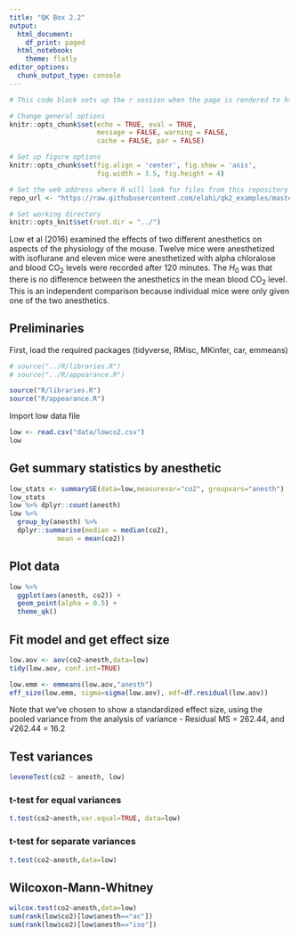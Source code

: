 ```yaml
---
title: "QK Box 2.2"
output:
  html_document:
    df_print: paged
  html_notebook:
    theme: flatly
editor_options:
  chunk_output_type: console
---
```


```r
# This code block sets up the r session when the page is rendered to html

# Change general options
knitr::opts_chunk$set(echo = TRUE, eval = TRUE, 
                      message = FALSE, warning = FALSE, 
                      cache = FALSE, par = FALSE)

# Set up figure options
knitr::opts_chunk$set(fig.align = 'center', fig.show = 'asis', 
                      fig.width = 3.5, fig.height = 4) 

# Set the web address where R will look for files from this repository
repo_url <- "https://raw.githubusercontent.com/elahi/qk2_examples/master/"

# Set working directory
knitr::opts_knit$set(root.dir = "../")
```

Low et al (2016) examined the effects of two different anesthetics on aspects of the physiology of the mouse. Twelve mice were anesthetized with isoflurane and eleven mice were anesthetized with alpha chloralose and blood CO~2~ levels were recorded after 120 minutes. The *H*~0~ was that there is no difference between the anesthetics in the mean blood CO~2~ level. This is an independent comparison because individual mice were only given one of the two anesthetics.

## Preliminaries

First, load the required packages (tidyverse, RMisc, MKinfer, car, emmeans)

```r
# source("../R/libraries.R")
# source("../R/appearance.R")

source("R/libraries.R")
source("R/appearance.R")
```

Import low data file

```r
low <- read.csv("data/lowco2.csv")
low
```

## Get summary statistics by anesthetic

```r
low_stats <- summarySE(data=low,measurevar="co2", groupvars="anesth")
low_stats
low %>% dplyr::count(anesth)
low %>%  
  group_by(anesth) %>% 
  dplyr::summarise(median = median(co2),
            mean = mean(co2))
```

## Plot data

```r
low %>% 
  ggplot(aes(anesth, co2)) + 
  geom_point(alpha = 0.5) + 
  theme_qk()
```

## Fit model and get effect size

```r
low.aov <- aov(co2~anesth,data=low)
tidy(low.aov, conf.int=TRUE)

low.emm <- emmeans(low.aov,"anesth")
eff_size(low.emm, sigma=sigma(low.aov), edf=df.residual(low.aov))
```

Note that we've chosen to show a standardized effect size, using the pooled variance from the analysis of variance - Residual MS = 262.44, and √262.44 = 16.2

## Test variances

```r
leveneTest(co2 ~ anesth, low)
```

### t-test for equal variances

```r
t.test(co2~anesth,var.equal=TRUE, data=low)
```

### t-test for separate variances

```r
t.test(co2~anesth,data=low)
```

## Wilcoxon-Mann-Whitney

```r
wilcox.test(co2~anesth,data=low)
sum(rank(low$co2)[low$anesth=="ac"])
sum(rank(low$co2)[low$anesth=="iso"])
```

